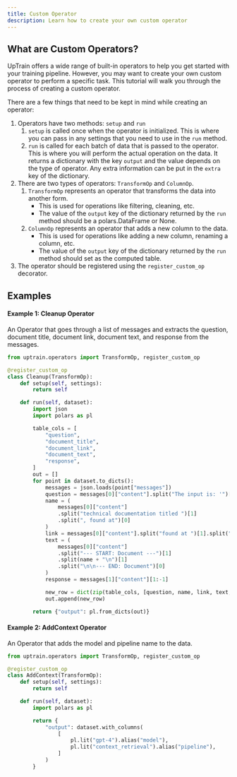 ```yaml
---
title: Custom Operator
description: Learn how to create your own custom operator
---
```


## What are Custom Operators?
UpTrain offers a wide range of built-in operators to help you get started with your training pipeline. However, you may want to create your own custom operator to perform a specific task. This tutorial will walk you through the process of creating a custom operator.

There are a few things that need to be kept in mind while creating an operator:
1. Operators have two methods: `setup` and `run`
    1. `setup` is called once when the operator is initialized. This is where you can pass in any settings that you need to use in the `run` method.
    2. `run` is called for each batch of data that is passed to the operator. This is where you will perform the actual operation on the data. It returns a dictionary with the key `output` and the value depends on the type of operator. Any extra information can be put in the `extra` key of the dictionary.
2. There are two types of operators: `TransformOp` and `ColumnOp`. 
    1. `TransformOp` represents an operator that transforms the data into another form. 
        - This is used for operations like filtering, cleaning, etc. 
        - The value of the `output` key of the dictionary returned by the `run` method should be a polars.DataFrame or None.
    2. `ColumnOp` represents an operator that adds a new column to the data. 
        - This is used for operations like adding a new column, renaming a column, etc. 
        - The value of the `output` key of the dictionary returned by the `run` method should set as the computed table.
3. The operator should be registered using the `register_custom_op` decorator. 

## Examples

#### Example 1: Cleanup Operator

An Operator that goes through a list of messages and extracts the question, document title, document link, document text, and response from the messages.
```python
from uptrain.operators import TransformOp, register_custom_op

@register_custom_op
class Cleanup(TransformOp):
    def setup(self, settings):
        return self

    def run(self, dataset):
        import json
        import polars as pl

        table_cols = [ 
            "question",
            "document_title",
            "document_link",
            "document_text",
            "response",
        ]
        out = []
        for point in dataset.to_dicts():
            messages = json.loads(point["messages"])
            question = messages[0]["content"].split("The input is: '")[1].split("?")[0]
            name = (
                messages[0]["content"]
                .split("technical documentation titled ")[1]
                .split(", found at")[0]
            )
            link = messages[0]["content"].split("found at ")[1].split(". \n")[0]
            text = (
                messages[0]["content"]
                .split("--- START: Document ---")[1]
                .split(name + "\n")[1]
                .split("\n\n--- END: Document")[0]
            )
            response = messages[1]["content"][1:-1]

            new_row = dict(zip(table_cols, [question, name, link, text, response]))
            out.append(new_row)

        return {"output": pl.from_dicts(out)}
```

#### Example 2: AddContext Operator 

An Operator that adds the model and pipeline name to the data.
```python
from uptrain.operators import TransformOp, register_custom_op

@register_custom_op
class AddContext(TransformOp):
    def setup(self, settings):
        return self

    def run(self, dataset):
        import polars as pl

        return {
            "output": dataset.with_columns(
                [
                    pl.lit("gpt-4").alias("model"),
                    pl.lit("context_retrieval").alias("pipeline"),
                ]
            )
        }
```
